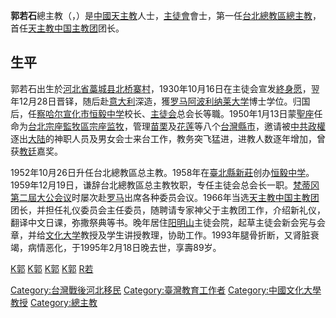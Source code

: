 {{unreferenced|time=2017-07-23T13:40:43+00:00}}
{{Infobox Christian leader
| type = bishop
| honorific-suffix =
| name   = 郭若石<br />Joseph Juo Jo-shih
| title = [[天主教台北總教區|天主教台北總教區總主教]]
| image     = 
| image_size     = 250px
| image_caption  = 
| birth_date  = {{birth date|1906|02|11}}
| birth_place = {{QING|直隸省}}[[正定府|正定府]][[藁城縣|藁城縣]]北桥寨村
| death_date  = {{death date and age|1995|02|18|1906|02|11}}
| death_place = {{ROC|臺北市}}
| nationality = {{ROC}}
| occupation     = [[天主教|天主教]][[主教|主教]]
| previous_post = [[天主教會臺灣地區主教團|天主教中国主教团]]团长<br>天主教[[主徒會|主徒會]]總會長
| ordination = 1931年12月28日
| consecration = 1950年6月13日
}}
'''郭若石'''總主教（{{lang|en|Archbishop Joseph Kuo Jo-shih, CDD}}，{{bd|1906年|2月11日|1995年|2月18日|catIdx=K郭}}）是[[中國|中國]][[天主教|天主教]]人士，[[主徒會|主徒會]]會士，第一任[[天主教台北總教區|台北總教區總主教]]，首任[[天主教會臺灣地區主教團|天主教中国主教团]]团长。

== 生平 ==
郭若石出生於[[河北省|河北省]][[藁城县|藁城县]][[北桥寨村|北桥寨村]]，1930年10月16日在主徒会宣发[[終身愿|終身愿]]，翌年12月28日晋铎，随后赴[[意大利|意大利]]深造，獲[[罗马|罗马]][[阿波利纳莱大学|阿波利纳莱大学]]博士学位。归国后，任[[察哈尔|察哈尔]][[宣化市|宣化市]][[恒毅中学|恒毅中学]]校长、[[主徒会|主徒会]]总会长等職。1950年1月13日蒙[[聖座|聖座]]任命为[[天主教臺北總教區|台北宗座監牧區宗座监牧]]，管理[[苗栗縣|苗栗]]及[[花蓮縣|花莲]]等八个[[台灣|台灣]][[台灣行政區劃|縣市]]，邀请被[[中華人民共和國|中共政權]]逐出[[中国大陆|大陆]]的神职人员及男女会士来台工作，教务突飞猛进，进教人数逐年增加，曾获[[教廷|教廷]]嘉奖。

1952年10月26日升任台北總教區总主教。1958年在[[新北市|臺北縣]][[新莊區|新莊]]创办[[恒毅中学|恒毅中学]]。1959年12月19日，谦辞台北總教區总主教牧职，专任主徒会总会长一职。[[梵蒂冈第二屆大公会议|梵蒂冈第二屆大公会议]]时屡次赴[[罗马|罗马]]出席各种委员会议。1966年当选[[天主教會臺灣地區主教團|天主教中国主教团]]团长，并担任礼仪委员会主任委员，随聘请专家神父于主教团工作，介绍新礼仪，翻译中文日课，弥撒祭典等书。晚年居住[[阳明山|阳明山]]主徒会院，起草主徒会新会宪与会章，并给[[中國文化大學|文化大学]]教授及学生讲授教理，协助工作。1993年腿骨折断，又肾脏衰竭，病情恶化，于1995年2月18日晚去世，享壽89岁。
{{start box}}
{{s-rel|ca}}
{{s-new|reason=}}
{{s-title|[[天主教台北總教區|天主教台北總教區]]總主教|1966年—1978年}}
{{s-after|（[[教座出缺|教座出缺]]）|[[田耕莘|田耕莘]](宗座署理)<br/>正任：[[羅光|羅光]]}}
{{end box}}
{{天主教臺北總教區總主教}}

{{DEFAULTSORT:K郭}}
[[category:1906年出生|K郭]]
[[category:1995年逝世|K郭]]
[[category:台灣天主教主教|K郭]]
[[category:藁城人|K郭]]
[[category:郭姓|R若]]
[[Category:台灣戰後河北移民|Category:台灣戰後河北移民]]
[[Category:臺灣教育工作者|Category:臺灣教育工作者]]
[[Category:中國文化大學教授|Category:中國文化大學教授]]
[[Category:總主教|Category:總主教]]